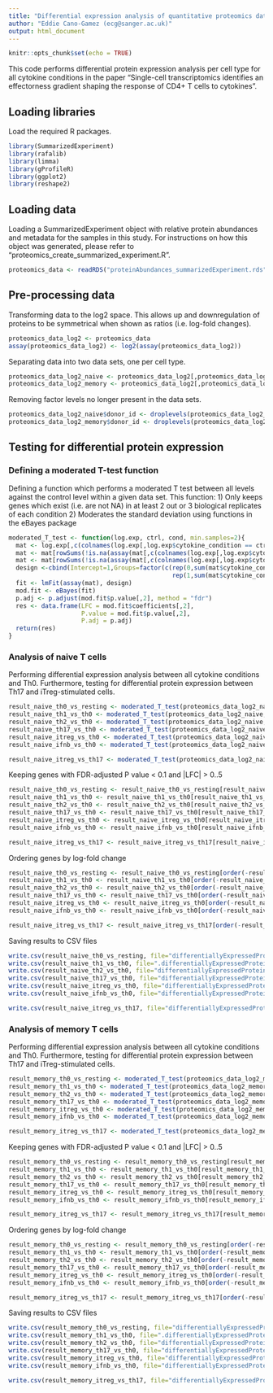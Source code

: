 ```yaml
---
title: "Differential expression analysis of quantitative proteomics data"
author: "Eddie Cano-Gamez (ecg@sanger.ac.uk)"
output: html_document
---
```


```r
knitr::opts_chunk$set(echo = TRUE)
```

This code performs differential protein expression analysis per cell type for all cytokine conditions in the paper "Single-cell transcriptomics identifies an effectorness gradient shaping the response of CD4+ T cells to cytokines".

## Loading libraries

Load the required R packages.
```r
library(SummarizedExperiment)
library(rafalib)
library(limma)
library(gProfileR)
library(ggplot2)
library(reshape2)
```

## Loading data

Loading a SummarizedExperiment object with relative protein abundances and metadata for the samples in this study. For instructions on how this object was generated, please refer to "proteomics_create_summarized_experiment.R".
```r
proteomics_data <- readRDS("proteinAbundances_summarizedExperiment.rds")
```

## Pre-processing data

Transforming data to the log2 space. This allows up and downregulation of proteins to be symmetrical when shown as ratios (i.e. log-fold changes). 
```r
proteomics_data_log2 <- proteomics_data
assay(proteomics_data_log2) <- log2(assay(proteomics_data_log2))
```

Separating data into two data sets, one per cell type.
```r
proteomics_data_log2_naive <- proteomics_data_log2[,proteomics_data_log2$cell_type == "CD4_naive"]
proteomics_data_log2_memory <- proteomics_data_log2[,proteomics_data_log2$cell_type == "CD4_memory"]
```

Removing factor levels no longer present in the data sets.
```r
proteomics_data_log2_naive$donor_id <- droplevels(proteomics_data_log2_naive$donor_id)
proteomics_data_log2_memory$donor_id <- droplevels(proteomics_data_log2_memory$donor_id)
```

## Testing for differential protein expression
### Defining a moderated T-test function

Defining a function which performs a moderated T test between all levels against the control level within a given data set.
This function:
1) Only keeps genes which exist (i.e. are not NA) in at least 2 out or 3 biological replicates of each condition
2) Moderates the standard deviation using functions in the eBayes package
```r
moderated_T_test <- function(log.exp, ctrl, cond, min.samples=2){
  mat <- log.exp[,c(colnames(log.exp[,log.exp$cytokine_condition == ctrl]), colnames(log.exp[,log.exp$cytokine_condition == cond]))]
  mat <- mat[rowSums(!is.na(assay(mat[,c(colnames(log.exp[,log.exp$cytokine_condition == ctrl]))])))>=min.samples,]
  mat <- mat[rowSums(!is.na(assay(mat[,c(colnames(log.exp[,log.exp$cytokine_condition == cond]))])))>=min.samples,]
  design <-cbind(Intercept=1,Groups=factor(c(rep(0,sum(mat$cytokine_condition==ctrl)),
                                             rep(1,sum(mat$cytokine_condition==cond)))))
  fit <- lmFit(assay(mat), design)
  mod.fit <- eBayes(fit)
  p.adj <- p.adjust(mod.fit$p.value[,2], method = "fdr")
  res <- data.frame(LFC = mod.fit$coefficients[,2],
                    P.value = mod.fit$p.value[,2],
                    P.adj = p.adj)
  return(res)
}
```


### Analysis of naive T cells

Performing differential expression analysis between all cytokine conditions and Th0. Furthermore, testing for differential protein expression between Th17 and iTreg-stimulated cells.
```r
result_naive_th0_vs_resting <- moderated_T_test(proteomics_data_log2_naive, "resting","Th0")
result_naive_th1_vs_th0 <- moderated_T_test(proteomics_data_log2_naive, "Th0","Th1")
result_naive_th2_vs_th0 <- moderated_T_test(proteomics_data_log2_naive, "Th0","Th2")
result_naive_th17_vs_th0 <- moderated_T_test(proteomics_data_log2_naive, "Th0","Th17")
result_naive_itreg_vs_th0 <- moderated_T_test(proteomics_data_log2_naive, "Th0","iTreg")
result_naive_ifnb_vs_th0 <- moderated_T_test(proteomics_data_log2_naive, "Th0","IFNB")

result_naive_itreg_vs_th17 <- moderated_T_test(proteomics_data_log2_naive, "Th17","iTreg")
```

Keeping genes with FDR-adjusted P value < 0.1 and |LFC| > 0..5
```r
result_naive_th0_vs_resting <- result_naive_th0_vs_resting[result_naive_th0_vs_resting$P.adj < 0.1 & abs(result_naive_th0_vs_resting$LFC) > 0.5,]
result_naive_th1_vs_th0 <- result_naive_th1_vs_th0[result_naive_th1_vs_th0$P.adj < 0.1 & abs(result_naive_th1_vs_th0$LFC) > 0.5,]
result_naive_th2_vs_th0 <- result_naive_th2_vs_th0[result_naive_th2_vs_th0$P.adj < 0.1 & abs(result_naive_th2_vs_th0$LFC) > 0.5,]
result_naive_th17_vs_th0 <- result_naive_th17_vs_th0[result_naive_th17_vs_th0$P.adj < 0.1 & abs(result_naive_th17_vs_th0$LFC) > 0.5,]
result_naive_itreg_vs_th0 <- result_naive_itreg_vs_th0[result_naive_itreg_vs_th0$P.adj < 0.1 & abs(result_naive_itreg_vs_th0$LFC) > 0.5,]
result_naive_ifnb_vs_th0 <- result_naive_ifnb_vs_th0[result_naive_ifnb_vs_th0$P.adj < 0.1 & abs(result_naive_ifnb_vs_th0$LFC) > 0.5,]

result_naive_itreg_vs_th17 <- result_naive_itreg_vs_th17[result_naive_itreg_vs_th17$P.adj < 0.1 & abs(result_naive_itreg_vs_th17$LFC) > 0.5,]
```

Ordering genes by log-fold change
```r
result_naive_th0_vs_resting <- result_naive_th0_vs_resting[order(-result_naive_th0_vs_resting$LFC),]
result_naive_th1_vs_th0 <- result_naive_th1_vs_th0[order(-result_naive_th1_vs_th0$LFC),]
result_naive_th2_vs_th0 <- result_naive_th2_vs_th0[order(-result_naive_th2_vs_th0$LFC),]
result_naive_th17_vs_th0 <- result_naive_th17_vs_th0[order(-result_naive_th17_vs_th0$LFC),]
result_naive_itreg_vs_th0 <- result_naive_itreg_vs_th0[order(-result_naive_itreg_vs_th0$LFC),]
result_naive_ifnb_vs_th0 <- result_naive_ifnb_vs_th0[order(-result_naive_ifnb_vs_th0$LFC),]

result_naive_itreg_vs_th17 <- result_naive_itreg_vs_th17[order(-result_naive_itreg_vs_th17$LFC),]
```

Saving results to CSV files
```r
write.csv(result_naive_th0_vs_resting, file="differentiallyExpressedProteins_naive_5d_Th0_vs_resting.csv",quote=F)
write.csv(result_naive_th1_vs_th0, file=".differentiallyExpressedProteins_naive_5d_Th1_vs_Th0.csv",quote=F)
write.csv(result_naive_th2_vs_th0, file="differentiallyExpressedProteins_naive_5d_Th2_vs_Th0.csv",quote=F)
write.csv(result_naive_th17_vs_th0, file="differentiallyExpressedProteins_naive_5d_Th17_vs_Th0.csv",quote=F)
write.csv(result_naive_itreg_vs_th0, file="differentiallyExpressedProteins_naive_5d_iTreg_vs_Th0.csv",quote=F)
write.csv(result_naive_ifnb_vs_th0, file="differentiallyExpressedProteins_naive_5d_IFNB_vs_Th0.csv",quote=F)

write.csv(result_naive_itreg_vs_th17, file="differentiallyExpressedProteins_naive_5d_iTreg_vs_Th17.csv",quote=F)
```


### Analysis of memory T cells

Performing differential expression analysis between all cytokine conditions and Th0. Furthermore, testing for differential protein expression between Th17 and iTreg-stimulated cells.
```r
result_memory_th0_vs_resting <- moderated_T_test(proteomics_data_log2_memory, "resting","Th0")
result_memory_th1_vs_th0 <- moderated_T_test(proteomics_data_log2_memory, "Th0","Th1")
result_memory_th2_vs_th0 <- moderated_T_test(proteomics_data_log2_memory, "Th0","Th2")
result_memory_th17_vs_th0 <- moderated_T_test(proteomics_data_log2_memory, "Th0","Th17")
result_memory_itreg_vs_th0 <- moderated_T_test(proteomics_data_log2_memory, "Th0","iTreg")
result_memory_ifnb_vs_th0 <- moderated_T_test(proteomics_data_log2_memory, "Th0","IFNB")

result_memory_itreg_vs_th17 <- moderated_T_test(proteomics_data_log2_memory, "Th17","iTreg")
```

Keeping genes with FDR-adjusted P value < 0.1 and |LFC| > 0..5
```r
result_memory_th0_vs_resting <- result_memory_th0_vs_resting[result_memory_th0_vs_resting$P.adj < 0.1 & abs(result_memory_th0_vs_resting$LFC) > 0.5,]
result_memory_th1_vs_th0 <- result_memory_th1_vs_th0[result_memory_th1_vs_th0$P.adj < 0.1 & abs(result_memory_th1_vs_th0$LFC) > 0.5,]
result_memory_th2_vs_th0 <- result_memory_th2_vs_th0[result_memory_th2_vs_th0$P.adj < 0.1 & abs(result_memory_th2_vs_th0$LFC) > 0.5,]
result_memory_th17_vs_th0 <- result_memory_th17_vs_th0[result_memory_th17_vs_th0$P.adj < 0.1 & abs(result_memory_th17_vs_th0$LFC) > 0.5,]
result_memory_itreg_vs_th0 <- result_memory_itreg_vs_th0[result_memory_itreg_vs_th0$P.adj < 0.1 & abs(result_memory_itreg_vs_th0$LFC) > 0.5,]
result_memory_ifnb_vs_th0 <- result_memory_ifnb_vs_th0[result_memory_ifnb_vs_th0$P.adj < 0.1 & abs(result_memory_ifnb_vs_th0$LFC) > 0.5,]

result_memory_itreg_vs_th17 <- result_memory_itreg_vs_th17[result_memory_itreg_vs_th17$P.adj < 0.1 & abs(result_memory_itreg_vs_th17$LFC) > 0.5,]
```

Ordering genes by log-fold change
```r
result_memory_th0_vs_resting <- result_memory_th0_vs_resting[order(-result_memory_th0_vs_resting$LFC),]
result_memory_th1_vs_th0 <- result_memory_th1_vs_th0[order(-result_memory_th1_vs_th0$LFC),]
result_memory_th2_vs_th0 <- result_memory_th2_vs_th0[order(-result_memory_th2_vs_th0$LFC),]
result_memory_th17_vs_th0 <- result_memory_th17_vs_th0[order(-result_memory_th17_vs_th0$LFC),]
result_memory_itreg_vs_th0 <- result_memory_itreg_vs_th0[order(-result_memory_itreg_vs_th0$LFC),]
result_memory_ifnb_vs_th0 <- result_memory_ifnb_vs_th0[order(-result_memory_ifnb_vs_th0$LFC),]

result_memory_itreg_vs_th17 <- result_memory_itreg_vs_th17[order(-result_memory_itreg_vs_th17$LFC),]
```

Saving results to CSV files
```r
write.csv(result_memory_th0_vs_resting, file="differentiallyExpressedProteins_memory_5d_Th0_vs_resting.csv",quote=F)
write.csv(result_memory_th1_vs_th0, file=".differentiallyExpressedProteins_memory_5d_Th1_vs_Th0.csv",quote=F)
write.csv(result_memory_th2_vs_th0, file="differentiallyExpressedProteins_memory_5d_Th2_vs_Th0.csv",quote=F)
write.csv(result_memory_th17_vs_th0, file="differentiallyExpressedProteins_memory_5d_Th17_vs_Th0.csv",quote=F)
write.csv(result_memory_itreg_vs_th0, file="differentiallyExpressedProteins_memory_5d_iTreg_vs_Th0.csv",quote=F)
write.csv(result_memory_ifnb_vs_th0, file="differentiallyExpressedProteins_memory_5d_IFNB_vs_Th0.csv",quote=F)

write.csv(result_memory_itreg_vs_th17, file="differentiallyExpressedProteins_memory_5d_iTreg_vs_Th17.csv",quote=F)
```
